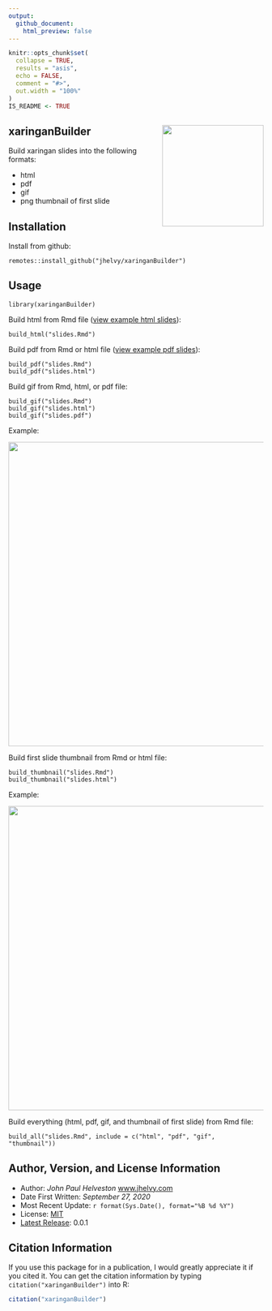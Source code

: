 ```yaml
---
output:
  github_document:
    html_preview: false
---
```


<!-- README.md is generated from README.Rmd. Please edit that file -->

```r
knitr::opts_chunk$set(
  collapse = TRUE,
  results = "asis",
  echo = FALSE,
  comment = "#>",
  out.width = "100%"
)
IS_README <- TRUE
```

## xaringanBuilder <img src="images/hex_sticker.png" align="right" width="200"/>

Build xaringan slides into the following formats:

- html
- pdf
- gif
- png thumbnail of first slide

## Installation

Install from github:
```
remotes::install_github("jhelvy/xaringanBuilder")
```

## Usage
```
library(xaringanBuilder)
```

Build html from Rmd file ([view example html slides](https://jhelvy.github.io/xaringanBuilder/inst/example/slides.html)):
```
build_html("slides.Rmd")
```

Build pdf from Rmd or html file ([view example pdf slides](https://jhelvy.github.io/xaringanBuilder/inst/example/slides.pdf)):
```
build_pdf("slides.Rmd")
build_pdf("slides.html")
```

Build gif from Rmd, html, or pdf file:
```
build_gif("slides.Rmd")
build_gif("slides.html")
build_gif("slides.pdf")
```
Example:

<img src="images/slides.gif" width=600>

Build first slide thumbnail from Rmd or html file:
```
build_thumbnail("slides.Rmd")
build_thumbnail("slides.html")
```
Example:

<img src="images/slides.png" width=600>

Build everything (html, pdf, gif, and thumbnail of first slide) from Rmd file:
```
build_all("slides.Rmd", include = c("html", "pdf", "gif", "thumbnail"))
```

## Author, Version, and License Information

- Author: *John Paul Helveston* [www.jhelvy.com](http://www.jhelvy.com/)
- Date First Written: *September 27, 2020*
- Most Recent Update: `r format(Sys.Date(), format="%B %d %Y")`
- License: [MIT](https://github.com/jhelvy/xaringanBuilder/blob/master/LICENSE.md)
- [Latest Release](https://github.com/jhelvy/xaringanBuilder/releases/latest): 0.0.1

## Citation Information

If you use this package for in a publication, I would greatly appreciate it if you cited it. You can get the citation information by typing `citation("xaringanBuilder")` into R:

```r
citation("xaringanBuilder")
```
